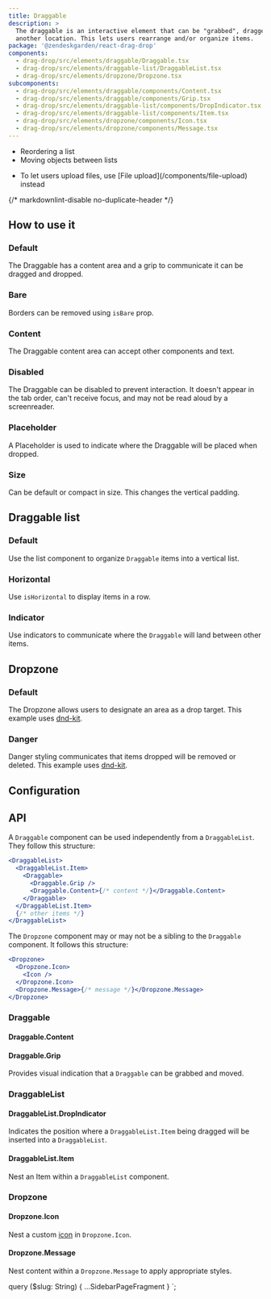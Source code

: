 ```yaml
---
title: Draggable
description: >
  The draggable is an interactive element that can be "grabbed", dragged, and dropped to
  another location. This lets users rearrange and/or organize items.
package: '@zendeskgarden/react-drag-drop'
components:
  - drag-drop/src/elements/draggable/Draggable.tsx
  - drag-drop/src/elements/draggable-list/DraggableList.tsx
  - drag-drop/src/elements/dropzone/Dropzone.tsx
subcomponents:
  - drag-drop/src/elements/draggable/components/Content.tsx
  - drag-drop/src/elements/draggable/components/Grip.tsx
  - drag-drop/src/elements/draggable-list/components/DropIndicator.tsx
  - drag-drop/src/elements/draggable-list/components/Item.tsx
  - drag-drop/src/elements/dropzone/components/Icon.tsx
  - drag-drop/src/elements/dropzone/components/Message.tsx
---
```


<Usage>
  <Use>
    <ul>
      <li>Reordering a list</li>
      <li>Moving objects between lists</li>
    </ul>
  </Use>
  <Misuse>
    <ul>
      <li>
        <Markdown>
          To let users upload files, use [File upload](/components/file-upload) instead
        </Markdown>
      </li>
    </ul>
  </Misuse>
</Usage>

{/* markdownlint-disable no-duplicate-header */}

## How to use it

### Default

The Draggable has a content area and a grip to communicate it can be dragged and dropped.


<CodeExample code={DraggableDefaultCode}>
  <DraggableDefault />
</CodeExample>

### Bare

Borders can be removed using `isBare` prop.


<CodeExample code={DraggableBareCode}>
  <DraggableBare />
</CodeExample>

### Content

The Draggable content area can accept other components and text.


<CodeExample code={DraggableContentCode}>
  <DraggableContent />
</CodeExample>

### Disabled

The Draggable can be disabled to prevent interaction. It doesn't appear in the tab order,
can't receive focus, and may not be read aloud by a screenreader.


<CodeExample code={DraggableDisabledCode}>
  <DraggableDisabled />
</CodeExample>

### Placeholder

A Placeholder is used to indicate where the Draggable will be placed when dropped.


<CodeExample code={DraggablePlaceholderCode}>
  <DraggablePlaceholder />
</CodeExample>

### Size

Can be default or compact in size. This changes the vertical padding.


<CodeExample code={DraggableSizeCode}>
  <DraggableSize />
</CodeExample>

## Draggable list

### Default

Use the list component to organize `Draggable` items into a vertical list.


<CodeExample code={DraggableListDefaultCode}>
  <DraggableListDefault />
</CodeExample>

### Horizontal

Use `isHorizontal` to display items in a row.


<CodeExample code={DraggableListHorizontalCode}>
  <DraggableListHorizontal />
</CodeExample>

### Indicator

Use indicators to communicate where the `Draggable` will land between other items.


<CodeExample code={DraggableListIndicatorCode}>
  <DraggableListIndicator />
</CodeExample>

## Dropzone

### Default

The Dropzone allows users to designate an area as a drop target. This example uses [dnd-kit](https://github.com/clauderic/dnd-kit).


<CodeExample code={DropzoneDefaultCode}>
  <DropzoneDefault />
</CodeExample>

### Danger

Danger styling communicates that items dropped will be removed or deleted. This example uses [dnd-kit](https://github.com/clauderic/dnd-kit).


<CodeExample code={DropzoneDangerCode}>
  <DropzoneDanger />
</CodeExample>

## Configuration

<Configuration reactPackage={props.data.mdx.package} components={props.data.mdx.components} />

## API

A `Draggable` component can be used independently from a `DraggableList`.
They follow this structure:

```jsx
<DraggableList>
  <DraggableList.Item>
    <Draggable>
      <Draggable.Grip />
      <Draggable.Content>{/* content */}</Draggable.Content>
    </Draggable>
  </DraggableList.Item>
  {/* other items */}
</DraggableList>
```

The `Dropzone` component may or may not be a sibling to the `Draggable` component.
It follows this structure:

```jsx
<Dropzone>
  <Dropzone.Icon>
    <Icon />
  </Dropzone.Icon>
  <Dropzone.Message>{/* message */}</Dropzone.Message>
</Dropzone>
```

### Draggable

<Component components={props.data.mdx.components} componentName="draggable" />

<PropSheet components={props.data.mdx.components} componentName="draggable" />

#### Draggable.Content

<Component components={props.data.mdx.subcomponents} componentName="draggable.content" />

#### Draggable.Grip

<Component components={props.data.mdx.subcomponents} componentName="draggable.grip" />

Provides visual indication that a `Draggable` can be grabbed and moved.

### DraggableList

<Component components={props.data.mdx.components} componentName="draggableList" />

<PropSheet components={props.data.mdx.components} componentName="draggableList" />

#### DraggableList.DropIndicator

<Component components={props.data.mdx.subcomponents} componentName="draggableList.dropIndicator" />

Indicates the position where a `DraggableList.Item` being dragged will be inserted into a `DraggableList`.

#### DraggableList.Item

<Component components={props.data.mdx.subcomponents} componentName="draggableList.item" />

Nest an Item within a `DraggableList` component.

### Dropzone

<Component components={props.data.mdx.components} componentName="dropzone" />

<PropSheet components={props.data.mdx.components} componentName="dropzone" />

#### Dropzone.Icon

<Component components={props.data.mdx.subcomponents} componentName="dropzone.icon" />

Nest a custom [icon](/design/icons) in `Dropzone.Icon`.

#### Dropzone.Message

<Component components={props.data.mdx.subcomponents} componentName="dropzone.message" />

Nest content within a `Dropzone.Message` to apply appropriate styles.


  query ($slug: String) {
    ...SidebarPageFragment
  }
`;
